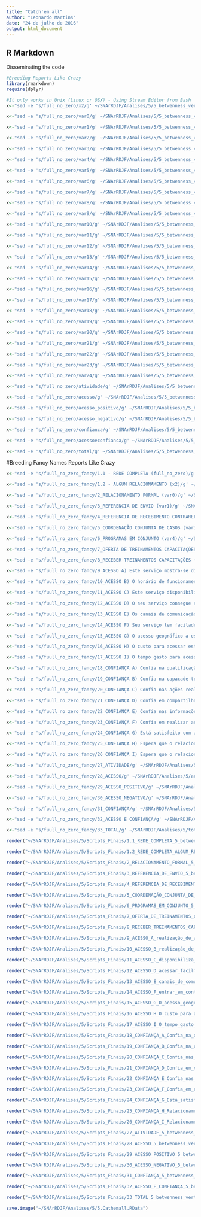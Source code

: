```yaml
---
title: "Catch'em all"
author: "Leonardo Martins"
date: "24 de julho de 2016"
output: html_document
---
```


## R Markdown
Disseminating the code

```r
#Breeding Reports Like Crazy
library(rmarkdown)
require(dplyr)
```

```r
#It only works in Unix (Linux or OSX) - Using Stream Editor from Bash
x<-"sed -e 's/full_no_zero/x2/g' ~/SNArRDJF/Analises/5/5_betwenness_vertex_5_betwenness_vertex.Rmd > ~/SNArRDJF/Analises/5/x2_5_betwenness_vertex.Rmd" %>% system()

x<-"sed -e 's/full_no_zero/var0/g' ~/SNArRDJF/Analises/5/5_betwenness_vertex_5_betwenness_vertex.Rmd > ~/SNArRDJF/Analises/5/var0_5_betwenness_vertex.Rmd" %>% system()

x<-"sed -e 's/full_no_zero/var1/g' ~/SNArRDJF/Analises/5/5_betwenness_vertex_5_betwenness_vertex.Rmd > ~/SNArRDJF/Analises/5/var1_5_betwenness_vertex.Rmd" %>% system()

x<-"sed -e 's/full_no_zero/var2/g' ~/SNArRDJF/Analises/5/5_betwenness_vertex_5_betwenness_vertex.Rmd > ~/SNArRDJF/Analises/5/var2_5_betwenness_vertex.Rmd" %>% system()

x<-"sed -e 's/full_no_zero/var3/g' ~/SNArRDJF/Analises/5/5_betwenness_vertex_5_betwenness_vertex.Rmd > ~/SNArRDJF/Analises/5/var3_5_betwenness_vertex.Rmd" %>% system()

x<-"sed -e 's/full_no_zero/var4/g' ~/SNArRDJF/Analises/5/5_betwenness_vertex_5_betwenness_vertex.Rmd > ~/SNArRDJF/Analises/5/var4_5_betwenness_vertex.Rmd" %>% system()

x<-"sed -e 's/full_no_zero/var5/g' ~/SNArRDJF/Analises/5/5_betwenness_vertex_5_betwenness_vertex.Rmd > ~/SNArRDJF/Analises/5/var5_5_betwenness_vertex.Rmd" %>% system()

x<-"sed -e 's/full_no_zero/var6/g' ~/SNArRDJF/Analises/5/5_betwenness_vertex_5_betwenness_vertex.Rmd > ~/SNArRDJF/Analises/5/var6_5_betwenness_vertex.Rmd" %>% system()

x<-"sed -e 's/full_no_zero/var7/g' ~/SNArRDJF/Analises/5/5_betwenness_vertex_5_betwenness_vertex.Rmd > ~/SNArRDJF/Analises/5/var7_5_betwenness_vertex.Rmd" %>% system()

x<-"sed -e 's/full_no_zero/var8/g' ~/SNArRDJF/Analises/5/5_betwenness_vertex_5_betwenness_vertex.Rmd > ~/SNArRDJF/Analises/5/var8_5_betwenness_vertex.Rmd" %>% system()

x<-"sed -e 's/full_no_zero/var9/g' ~/SNArRDJF/Analises/5/5_betwenness_vertex_5_betwenness_vertex.Rmd > ~/SNArRDJF/Analises/5/var9_5_betwenness_vertex.Rmd" %>% system()

x<-"sed -e 's/full_no_zero/var10/g' ~/SNArRDJF/Analises/5/5_betwenness_vertex_5_betwenness_vertex.Rmd > ~/SNArRDJF/Analises/5/var10_5_betwenness_vertex.Rmd" %>% system()

x<-"sed -e 's/full_no_zero/var11/g' ~/SNArRDJF/Analises/5/5_betwenness_vertex_5_betwenness_vertex.Rmd > ~/SNArRDJF/Analises/5/var11_5_betwenness_vertex.Rmd" %>% system()

x<-"sed -e 's/full_no_zero/var12/g' ~/SNArRDJF/Analises/5/5_betwenness_vertex_5_betwenness_vertex.Rmd > ~/SNArRDJF/Analises/5/var12_5_betwenness_vertex.Rmd" %>% system()

x<-"sed -e 's/full_no_zero/var13/g' ~/SNArRDJF/Analises/5/5_betwenness_vertex_5_betwenness_vertex.Rmd > ~/SNArRDJF/Analises/5/var13_5_betwenness_vertex.Rmd" %>% system()

x<-"sed -e 's/full_no_zero/var14/g' ~/SNArRDJF/Analises/5/5_betwenness_vertex_5_betwenness_vertex.Rmd > ~/SNArRDJF/Analises/5/var14_5_betwenness_vertex.Rmd" %>% system()

x<-"sed -e 's/full_no_zero/var15/g' ~/SNArRDJF/Analises/5/5_betwenness_vertex_5_betwenness_vertex.Rmd > ~/SNArRDJF/Analises/5/var15_5_betwenness_vertex.Rmd" %>% system()

x<-"sed -e 's/full_no_zero/var16/g' ~/SNArRDJF/Analises/5/5_betwenness_vertex_5_betwenness_vertex.Rmd > ~/SNArRDJF/Analises/5/var16_5_betwenness_vertex.Rmd" %>% system()

x<-"sed -e 's/full_no_zero/var17/g' ~/SNArRDJF/Analises/5/5_betwenness_vertex_5_betwenness_vertex.Rmd > ~/SNArRDJF/Analises/5/var17_5_betwenness_vertex.Rmd" %>% system()

x<-"sed -e 's/full_no_zero/var18/g' ~/SNArRDJF/Analises/5/5_betwenness_vertex_5_betwenness_vertex.Rmd > ~/SNArRDJF/Analises/5/var18_5_betwenness_vertex.Rmd" %>% system()

x<-"sed -e 's/full_no_zero/var19/g' ~/SNArRDJF/Analises/5/5_betwenness_vertex_5_betwenness_vertex.Rmd > ~/SNArRDJF/Analises/5/var19_5_betwenness_vertex.Rmd" %>% system()

x<-"sed -e 's/full_no_zero/var20/g' ~/SNArRDJF/Analises/5/5_betwenness_vertex_5_betwenness_vertex.Rmd > ~/SNArRDJF/Analises/5/var20_5_betwenness_vertex.Rmd" %>% system()

x<-"sed -e 's/full_no_zero/var21/g' ~/SNArRDJF/Analises/5/5_betwenness_vertex_5_betwenness_vertex.Rmd > ~/SNArRDJF/Analises/5/var21_5_betwenness_vertex.Rmd" %>% system()

x<-"sed -e 's/full_no_zero/var22/g' ~/SNArRDJF/Analises/5/5_betwenness_vertex_5_betwenness_vertex.Rmd > ~/SNArRDJF/Analises/5/var22_5_betwenness_vertex.Rmd" %>% system()

x<-"sed -e 's/full_no_zero/var23/g' ~/SNArRDJF/Analises/5/5_betwenness_vertex_5_betwenness_vertex.Rmd > ~/SNArRDJF/Analises/5/var23_5_betwenness_vertex.Rmd" %>% system()

x<-"sed -e 's/full_no_zero/var24/g' ~/SNArRDJF/Analises/5/5_betwenness_vertex_5_betwenness_vertex.Rmd > ~/SNArRDJF/Analises/5/var24_5_betwenness_vertex.Rmd" %>% system()

x<-"sed -e 's/full_no_zero/atividade/g' ~/SNArRDJF/Analises/5/5_betwenness_vertex_5_betwenness_vertex.Rmd > ~/SNArRDJF/Analises/5/atividade_5_betwenness_vertex.Rmd" %>% system()

x<-"sed -e 's/full_no_zero/acesso/g' ~/SNArRDJF/Analises/5/5_betwenness_vertex_5_betwenness_vertex.Rmd > ~/SNArRDJF/Analises/5/acesso_5_betwenness_vertex.Rmd" %>% system()

x<-"sed -e 's/full_no_zero/acesso_positivo/g' ~/SNArRDJF/Analises/5/5_betwenness_vertex_5_betwenness_vertex.Rmd > ~/SNArRDJF/Analises/5/acesso_positivo_5_betwenness_vertex.Rmd" %>% system()

x<-"sed -e 's/full_no_zero/acesso_negativo/g' ~/SNArRDJF/Analises/5/5_betwenness_vertex_5_betwenness_vertex.Rmd > ~/SNArRDJF/Analises/5/acesso_negativo_5_betwenness_vertex.Rmd" %>% system()

x<-"sed -e 's/full_no_zero/confianca/g' ~/SNArRDJF/Analises/5/5_betwenness_vertex_5_betwenness_vertex.Rmd > ~/SNArRDJF/Analises/5/confianca_5_betwenness_vertex.Rmd" %>% system()

x<-"sed -e 's/full_no_zero/acessoeconfianca/g' ~/SNArRDJF/Analises/5/5_betwenness_vertex_5_betwenness_vertex.Rmd > ~/SNArRDJF/Analises/5/acessoeconfianca_5_betwenness_vertex.Rmd" %>% system()

x<-"sed -e 's/full_no_zero/total/g' ~/SNArRDJF/Analises/5/5_betwenness_vertex_5_betwenness_vertex.Rmd > ~/SNArRDJF/Analises/5/total_5_betwenness_vertex.Rmd" %>% system()
```

#Breeding Fancy Names Reports Like Crazy
```r
x<-"sed -e 's/fuull_no_zero_fancy/1.1 - REDE COMPLETA (full_no_zero)/g' ~/SNArRDJF/Analises/5/5_betwenness_vertex_5_betwenness_vertex.Rmd >  ~/SNArRDJF/Analises/5/Scripts_Finais/1.1_REDE_COMPLETA_5_betwenness_vertex.Rmd" %>% system()

x<-"sed -e 's/fuull_no_zero_fancy/1.2 - ALGUM RELACIONAMENTO (x2)/g' ~/SNArRDJF/Analises/5/x2_5_betwenness_vertex.Rmd >  ~/SNArRDJF/Analises/5/Scripts_Finais/1.2_REDE_COMPLETA_ALGUM_RELACIONAMENTO_5_betwenness_vertex.Rmd" %>% system()

x<-"sed -e 's/fuull_no_zero_fancy/2_RELACIONAMENTO FORMAL (var0)/g' ~/SNArRDJF/Analises/5/var0_5_betwenness_vertex.Rmd >  ~/SNArRDJF/Analises/5/Scripts_Finais/2_RELACIONAMENTO_FORMAL_5_betwenness_vertex.Rmd" %>% system()

x<-"sed -e 's/fuull_no_zero_fancy/3_REFERENCIA DE ENVIO (var1)/g' ~/SNArRDJF/Analises/5/var1_5_betwenness_vertex.Rmd >  ~/SNArRDJF/Analises/5/Scripts_Finais/3_REFERENCIA_DE_ENVIO_5_betwenness_vertex.Rmd" %>% system()

x<-"sed -e 's/fuull_no_zero_fancy/4_REFERENCIA DE RECEBIMENTO CONTRAREFERENCIA (var2)/g' ~/SNArRDJF/Analises/5/var2_5_betwenness_vertex.Rmd >  ~/SNArRDJF/Analises/5/Scripts_Finais/4_REFERENCIA_DE_RECEBIMENTO_CONTRAREFERENCIA_5_betwenness_vertex.Rmd" %>% system()

x<-"sed -e 's/fuull_no_zero_fancy/5_COORDENAÇÃO CONJUNTA DE CASOS (var3)/g' ~/SNArRDJF/Analises/5/var3_5_betwenness_vertex.Rmd >  ~/SNArRDJF/Analises/5/Scripts_Finais/5_COORDENAÇÃO_CONJUNTA_DE_CASOS_5_betwenness_vertex.Rmd" %>% system()

x<-"sed -e 's/fuull_no_zero_fancy/6_PROGRAMAS EM CONJUNTO (var4)/g' ~/SNArRDJF/Analises/5/var4_5_betwenness_vertex.Rmd >  ~/SNArRDJF/Analises/5/Scripts_Finais/6_PROGRAMAS_EM_CONJUNTO_5_betwenness_vertex.Rmd" %>% system()

x<-"sed -e 's/fuull_no_zero_fancy/7_OFERTA DE TREINAMENTOS CAPACITAÇÕES (var5)/g' ~/SNArRDJF/Analises/5/var5_5_betwenness_vertex.Rmd >  ~/SNArRDJF/Analises/5/Scripts_Finais/7_OFERTA_DE_TREINAMENTOS_CAPACITAÇÕES_5_betwenness_vertex.Rmd" %>% system()

x<-"sed -e 's/fuull_no_zero_fancy/8_RECEBER TREINAMENTOS CAPACITAÇÕES (var6)/g' ~/SNArRDJF/Analises/5/var6_5_betwenness_vertex.Rmd >  ~/SNArRDJF/Analises/5/Scripts_Finais/8_RECEBER_TREINAMENTOS_CAPACITAÇÕES_5_betwenness_vertex.Rmd" %>% system()

x<-"sed -e 's/fuull_no_zero_fancy/9_ACESSO A) Este serviço mostra-se disponível para realização de ativades em conjunto. (var7)/g' ~/SNArRDJF/Analises/5/var7_5_betwenness_vertex.Rmd >  ~/SNArRDJF/Analises/5/Scripts_Finais/9_ACESSO_A_realização_de_ativades_em_conjunto_5_betwenness_vertex.Rmd" %>% system()

x<-"sed -e 's/fuull_no_zero_fancy/10_ACESSO B) O horário de funcionamento deste serviço possibilita a realização de ações em conjunto. (var8)/g' ~/SNArRDJF/Analises/5/var8_5_betwenness_vertex.Rmd >  ~/SNArRDJF/Analises/5/Scripts_Finais/10_ACESSO_B_realização_de_ações_em_conjunto_5_betwenness_vertex.Rmd" %>% system()

x<-"sed -e 's/fuull_no_zero_fancy/11_ACESSO C) Este serviço disponibiliza informações sobre suas ativades para o seu serviço. (var9)/g' ~/SNArRDJF/Analises/5/var9_5_betwenness_vertex.Rmd >  ~/SNArRDJF/Analises/5/Scripts_Finais/11_ACESSO_C_disponibiliza_informações_5_betwenness_vertex.Rmd" %>% system()

x<-"sed -e 's/fuull_no_zero_fancy/12_ACESSO D) O seu serviço consegue acessar facilmente informações deste serviço. (var10)/g' ~/SNArRDJF/Analises/5/var10_5_betwenness_vertex.Rmd >  ~/SNArRDJF/Analises/5/Scripts_Finais/12_ACESSO_D_acessar_facilmente_informações_5_betwenness_vertex.Rmd" %>% system()

x<-"sed -e 's/fuull_no_zero_fancy/13_ACESSO E) Os canais de comunicação com este serviço são suficientes para realização de ações em conjunto. (var11)/g' ~/SNArRDJF/Analises/5/var11_5_betwenness_vertex.Rmd >  ~/SNArRDJF/Analises/5/Scripts_Finais/13_ACESSO_E_canais_de_comunicação_suficientes_5_betwenness_vertex.Rmd" %>% system()

x<-"sed -e 's/fuull_no_zero_fancy/14_ACESSO F) Seu serviço tem facilade de entrar em contato com este serviço para realizar ativades em conjunto (var12)./g' ~/SNArRDJF/Analises/5/var12_5_betwenness_vertex.Rmd >  ~/SNArRDJF/Analises/5/Scripts_Finais/14_ACESSO_F_entrar_em_contato_ara_realizar_ativades_5_betwenness_vertex.Rmd" %>% system()

x<-"sed -e 's/fuull_no_zero_fancy/15_ACESSO G) O acesso geográfico a este serviço impede a realização de ativades em conjunto. (var13) /g' ~/SNArRDJF/Analises/5/var13_5_betwenness_vertex.Rmd >  ~/SNArRDJF/Analises/5/Scripts_Finais/15_ACESSO_G_O_acesso_geográfico_impede_5_betwenness_vertex.Rmd" %>% system()

x<-"sed -e 's/fuull_no_zero_fancy/16_ACESSO H) O custo para acessar este serviço impede a realização de ativades em conjunto. (var14)/g' ~/SNArRDJF/Analises/5/var14_5_betwenness_vertex.Rmd >  ~/SNArRDJF/Analises/5/Scripts_Finais/16_ACESSO_H_O_custo_para_acessar_5_betwenness_vertex.Rmd" %>% system()

x<-"sed -e 's/fuull_no_zero_fancy/17_ACESSO I) O tempo gasto para acessar este serviço impede a realização ativades em conjunto. (var15)/g' ~/SNArRDJF/Analises/5/var15_5_betwenness_vertex.Rmd >  ~/SNArRDJF/Analises/5/Scripts_Finais/17_ACESSO_I_O_tempo_gasto_para_acessar_este_serviço_5_betwenness_vertex.Rmd" %>% system()

x<-"sed -e 's/fuull_no_zero_fancy/18_CONFIANÇA A) Confia na qualificação profissional da equipe deste serviço.(var16)/g' ~/SNArRDJF/Analises/5/var16_5_betwenness_vertex.Rmd >  ~/SNArRDJF/Analises/5/Scripts_Finais/18_CONFIANÇA_A_Confia_na_qualificação_profissional_5_betwenness_vertex.Rmd" %>% system()

x<-"sed -e 's/fuull_no_zero_fancy/19_CONFIANÇA B) Confia na capacade técnica da equipe deste serviço. (var17)/g' ~/SNArRDJF/Analises/5/var17_5_betwenness_vertex.Rmd >  ~/SNArRDJF/Analises/5/Scripts_Finais/19_CONFIANÇA_B_Confia_na_capacade_técnica_5_betwenness_vertex.Rmd" %>% system()

x<-"sed -e 's/fuull_no_zero_fancy/20_CONFIANÇA C) Confia nas ações realizadas por este serviço. (var18)/g' ~/SNArRDJF/Analises/5/var18_5_betwenness_vertex.Rmd >  ~/SNArRDJF/Analises/5/Scripts_Finais/20_CONFIANÇA_C_Confia_nas_ações_realizadas_5_betwenness_vertex.Rmd" %>% system()

x<-"sed -e 's/fuull_no_zero_fancy/21_CONFIANÇA D) Confia em compartilhar informações internas com este serviço. (var19) /g' ~/SNArRDJF/Analises/5/var19_5_betwenness_vertex.Rmd >  ~/SNArRDJF/Analises/5/Scripts_Finais/21_CONFIANÇA_D_Confia_em_compartilhar_informações_5_betwenness_vertex.Rmd" %>% system()

x<-"sed -e 's/fuull_no_zero_fancy/22_CONFIANÇA E) Confia nas informações recebas deste serviço (var20)./g' ~/SNArRDJF/Analises/5/var20_5_betwenness_vertex.Rmd >  ~/SNArRDJF/Analises/5/Scripts_Finais/22_CONFIANÇA_E_Confia_nas_informações_recebidas_5_betwenness_vertex.Rmd" %>% system()

x<-"sed -e 's/fuull_no_zero_fancy/23_CONFIANÇA F) Confia em realizar ações conjuntas com este serviço (var21)./g' ~/SNArRDJF/Analises/5/var21_5_betwenness_vertex.Rmd >  ~/SNArRDJF/Analises/5/Scripts_Finais/23_CONFIANÇA_F_Confia_em_realizar_ações_conjuntas_5_betwenness_vertex.Rmd" %>% system()

x<-"sed -e 's/fuull_no_zero_fancy/24_CONFIANÇA G) Está satisfeito com as ações desempenhadas por este serviço (var22)./g' ~/SNArRDJF/Analises/5/var22_5_betwenness_vertex.Rmd >  ~/SNArRDJF/Analises/5/Scripts_Finais/24_CONFIANÇA_G_Está_satisfeito_com_as_ações_desempenhadas_5_betwenness_vertex.Rmd" %>% system()

x<-"sed -e 's/fuull_no_zero_fancy/25_CONFIANÇA H) Espera que o relacionamento com este serviço continue nos próximos anos (var23)./g' ~/SNArRDJF/Analises/5/var23_5_betwenness_vertex.Rmd >  ~/SNArRDJF/Analises/5/Scripts_Finais/25_CONFIANÇA_H_Relacionamento_continue_nos_próximos_anos_5_betwenness_vertex.Rmd" %>% system()

x<-"sed -e 's/fuull_no_zero_fancy/26_CONFIANÇA I) Espera que o relacionamento com este serviço se fortaleça nos próximos anos. (var24)/g' ~/SNArRDJF/Analises/5/var24_5_betwenness_vertex.Rmd >  ~/SNArRDJF/Analises/5/Scripts_Finais/26_CONFIANÇA_I_Relacionamento_se_fortaleça_nos_próximos_anos_5_betwenness_vertex.Rmd" %>% system()

x<-"sed -e 's/fuull_no_zero_fancy/27_ATIVIDADE/g' ~/SNArRDJF/Analises/5/atividade_5_betwenness_vertex.Rmd >  ~/SNArRDJF/Analises/5/Scripts_Finais/27_ATIVIDADE_5_betwenness_vertex.Rmd" %>% system()

x<-"sed -e 's/fuull_no_zero_fancy/28_ACESSO/g' ~/SNArRDJF/Analises/5/acesso_5_betwenness_vertex.Rmd >  ~/SNArRDJF/Analises/5/Scripts_Finais/28_ACESSO_5_betwenness_vertex.Rmd" %>% system()

x<-"sed -e 's/fuull_no_zero_fancy/29_ACESSO_POSITIVO/g' ~/SNArRDJF/Analises/5/acesso_positivo_5_betwenness_vertex.Rmd >  ~/SNArRDJF/Analises/5/Scripts_Finais/29_ACESSO_POSITIVO_5_betwenness_vertex.Rmd" %>% system()

x<-"sed -e 's/fuull_no_zero_fancy/30_ACESSO_NEGATIVO/g' ~/SNArRDJF/Analises/5/acesso_negativo_5_betwenness_vertex.Rmd >  ~/SNArRDJF/Analises/5/Scripts_Finais/30_ACESSO_NEGATIVO_5_betwenness_vertex.Rmd" %>% system()

x<-"sed -e 's/fuull_no_zero_fancy/31_CONFIANÇA/g' ~/SNArRDJF/Analises/5/confianca_5_betwenness_vertex.Rmd >  ~/SNArRDJF/Analises/5/Scripts_Finais/31_CONFIANÇA_5_betwenness_vertex.Rmd" %>% system()

x<-"sed -e 's/fuull_no_zero_fancy/32_ACESSO E CONFIANÇA/g' ~/SNArRDJF/Analises/5/acessoeconfianca_5_betwenness_vertex.Rmd >  ~/SNArRDJF/Analises/5/Scripts_Finais/32_ACESSO_E_CONFIANÇA_5_betwenness_vertex.Rmd" %>% system()

x<-"sed -e 's/fuull_no_zero_fancy/33_TOTAL/g' ~/SNArRDJF/Analises/5/total_5_betwenness_vertex.Rmd >  ~/SNArRDJF/Analises/5/Scripts_Finais/33_TOTAL_5_betwenness_vertex.Rmd" %>% system()
```



```r
render("~/SNArRDJF/Analises/5/Scripts_Finais/1.1_REDE_COMPLETA_5_betwenness_vertex.Rmd","all")

render("~/SNArRDJF/Analises/5/Scripts_Finais/1.2_REDE_COMPLETA_ALGUM_RELACIONAMENTO_5_betwenness_vertex.Rmd","all")

render("~/SNArRDJF/Analises/5/Scripts_Finais/2_RELACIONAMENTO_FORMAL_5_betwenness_vertex.Rmd" ,"all")

render("~/SNArRDJF/Analises/5/Scripts_Finais/3_REFERENCIA_DE_ENVIO_5_betwenness_vertex.Rmd" ,"all")

render("~/SNArRDJF/Analises/5/Scripts_Finais/4_REFERENCIA_DE_RECEBIMENTO_CONTRAREFERENCIA_5_betwenness_vertex.Rmd" ,"all")

render("~/SNArRDJF/Analises/5/Scripts_Finais/5_COORDENAÇÃO_CONJUNTA_DE_CASOS_5_betwenness_vertex.Rmd" ,"all")

render("~/SNArRDJF/Analises/5/Scripts_Finais/6_PROGRAMAS_EM_CONJUNTO_5_betwenness_vertex.Rmd" ,"all")

render("~/SNArRDJF/Analises/5/Scripts_Finais/7_OFERTA_DE_TREINAMENTOS_CAPACITAÇÕES_5_betwenness_vertex.Rmd" ,"all")

render("~/SNArRDJF/Analises/5/Scripts_Finais/8_RECEBER_TREINAMENTOS_CAPACITAÇÕES_5_betwenness_vertex.Rmd" ,"all")
```

```r
render("~/SNArRDJF/Analises/5/Scripts_Finais/9_ACESSO_A_realização_de_ativades_em_conjunto_5_betwenness_vertex.Rmd" ,"all")

render("~/SNArRDJF/Analises/5/Scripts_Finais/10_ACESSO_B_realização_de_ações_em_conjunto_5_betwenness_vertex.Rmd" ,"all")

render("~/SNArRDJF/Analises/5/Scripts_Finais/11_ACESSO_C_disponibiliza_informações_5_betwenness_vertex.Rmd" ,"all")

render("~/SNArRDJF/Analises/5/Scripts_Finais/12_ACESSO_D_acessar_facilmente_informações_5_betwenness_vertex.Rmd" ,"all")

render("~/SNArRDJF/Analises/5/Scripts_Finais/13_ACESSO_E_canais_de_comunicação_suficientes_5_betwenness_vertex.Rmd" ,"all")

render("~/SNArRDJF/Analises/5/Scripts_Finais/14_ACESSO_F_entrar_em_contato_ara_realizar_ativades_5_betwenness_vertex.Rmd" ,"all")

render("~/SNArRDJF/Analises/5/Scripts_Finais/15_ACESSO_G_O_acesso_geográfico_impede_5_betwenness_vertex.Rmd" ,"all")

render("~/SNArRDJF/Analises/5/Scripts_Finais/16_ACESSO_H_O_custo_para_acessar_5_betwenness_vertex.Rmd" ,"all")

render("~/SNArRDJF/Analises/5/Scripts_Finais/17_ACESSO_I_O_tempo_gasto_para_acessar_este_serviço_5_betwenness_vertex.Rmd" ,"all")

render("~/SNArRDJF/Analises/5/Scripts_Finais/18_CONFIANÇA_A_Confia_na_qualificação_profissional_5_betwenness_vertex.Rmd" ,"all")

render("~/SNArRDJF/Analises/5/Scripts_Finais/19_CONFIANÇA_B_Confia_na_capacade_técnica_5_betwenness_vertex.Rmd" ,"all")

render("~/SNArRDJF/Analises/5/Scripts_Finais/20_CONFIANÇA_C_Confia_nas_ações_realizadas_5_betwenness_vertex.Rmd" ,"all")

render("~/SNArRDJF/Analises/5/Scripts_Finais/21_CONFIANÇA_D_Confia_em_compartilhar_informações_5_betwenness_vertex.Rmd" ,"all")

render("~/SNArRDJF/Analises/5/Scripts_Finais/22_CONFIANÇA_E_Confia_nas_informações_recebidas_5_betwenness_vertex.Rmd" ,"all")

render("~/SNArRDJF/Analises/5/Scripts_Finais/23_CONFIANÇA_F_Confia_em_realizar_ações_conjuntas_5_betwenness_vertex.Rmd" ,"all")

render("~/SNArRDJF/Analises/5/Scripts_Finais/24_CONFIANÇA_G_Está_satisfeito_com_as_ações_desempenhadas_5_betwenness_vertex.Rmd" ,"all")

render("~/SNArRDJF/Analises/5/Scripts_Finais/25_CONFIANÇA_H_Relacionamento_continue_nos_próximos_anos_5_betwenness_vertex.Rmd" ,"all")

render("~/SNArRDJF/Analises/5/Scripts_Finais/26_CONFIANÇA_I_Relacionamento_se_fortaleça_nos_próximos_anos_5_betwenness_vertex.Rmd" ,"all")

render("~/SNArRDJF/Analises/5/Scripts_Finais/27_ATIVIDADE_5_betwenness_vertex.Rmd" ,"all")

render("~/SNArRDJF/Analises/5/Scripts_Finais/28_ACESSO_5_betwenness_vertex.Rmd" ,"all")

render("~/SNArRDJF/Analises/5/Scripts_Finais/29_ACESSO_POSITIVO_5_betwenness_vertex.Rmd" ,"all")

render("~/SNArRDJF/Analises/5/Scripts_Finais/30_ACESSO_NEGATIVO_5_betwenness_vertex.Rmd" ,"all")

render("~/SNArRDJF/Analises/5/Scripts_Finais/31_CONFIANÇA_5_betwenness_vertex.Rmd" ,"all")

render("~/SNArRDJF/Analises/5/Scripts_Finais/32_ACESSO_E_CONFIANÇA_5_betwenness_vertex.Rmd" ,"all")

render("~/SNArRDJF/Analises/5/Scripts_Finais/33_TOTAL_5_betwenness_vertex.Rmd" ,"all")
```

```r
save.image("~/SNArRDJF/Analises/5/5.Cathemall.RData")
```



